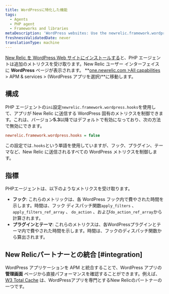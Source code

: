 ```yaml
---
title: WordPressに特化した機能
tags:
  - Agents
  - PHP agent
  - Frameworks and libraries
metaDescription: 'WordPress websites: Use the newrelic.framework.wordpress.hooks INI setting to capture special metrics for hooks, plugins, and themes with New Relic.'
freshnessValidatedDate: never
translationType: machine
---
```


[New Relic を WordPress Web サイトにインストールする](/docs/agents/php-agent/installation/install-php-agent-shared-hosting-service)と、PHP エージェントは追加のメトリクスを受け取ります。New Relic ユーザー インターフェイスに **WordPress** ページが表示されます。 **[one.newrelic.com >All capabilities](https://one.newrelic.com/all-capabilities) > APM & services > (WordPress アプリを選択)**に移動します。

## 構成

PHP エージェントの`ini`設定`newrelic.framework.wordpress.hooks`を使用して、アプリが New Relic に送信する WordPress 固有のメトリクスを制御できます。これは、バージョン**5.3**以降ではデフォルトで有効になっており、次の方法で無効にできます。

```ini
newrelic.framework.wordpress.hooks = false
```

この設定では`.hooks`という単語を使用していますが、フック、プラグイン、テーマなど、New Relic に送信されるすべての WordPress メトリクスを制御します。

## 指標

PHPエージェントは、以下のようなメトリクスを受け取ります。

* **フック**: これらのメトリックは、各 WordPress フック内で費やされた時間を示します。時間は、フック ディスパッチ関数`apply_filters` 、 `apply_filters_ref_array` 、 `do_action` 、および`do_action_ref_array`から計算されます。
* **プラグインとテーマ**: これらのメトリクスは、各WordPressプラグインとテーマ内で費やされた時間を示します。時間は、フックのディスパッチ関数から算出されます。

## New Relicパートナーとの統合 [#integration]

WordPress アプリケーションを APM と統合することで、WordPress アプリの **管理画面** ページから直接パフォーマンスを確認することができます。例えば、 [W3 Total Cache](https://newrelic.com/blog/best-practices/web-performance-optimization-automation) は、WordPressアプリを専門とするNew Relicのパートナーの一つです。